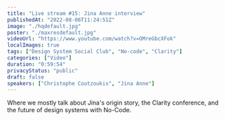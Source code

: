 ```yaml
---
title: "Live stream #15: Jina Anne interview"
publishedAt: "2022-08-06T11:24:51Z"
image: "./hqdefault.jpg"
poster: "./maxresdefault.jpg"
videoUrl: "https://www.youtube.com/watch?v=OMreGbcXFok"
localImages: true
tags: ["Design System Social Club", "No-code", "Clarity"]
categories: ["Video"]
duration: "0:59:54"
privacyStatus: "public"
draft: false
speakers: ["Christophe Coutzoukis", "Jina Anne"]
---
```


Where we mostly talk about Jina's origin story, the Clarity conference, and the future of design systems with No-Code.
